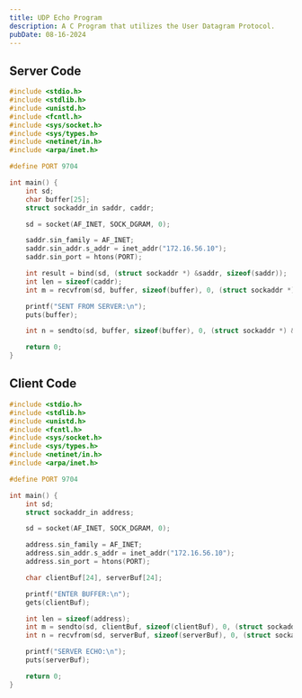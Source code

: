 ```yaml
---
title: UDP Echo Program
description: A C Program that utilizes the User Datagram Protocol.
pubDate: 08-16-2024
---
```


## Server Code

```c
#include <stdio.h>
#include <stdlib.h>
#include <unistd.h>
#include <fcntl.h>
#include <sys/socket.h>
#include <sys/types.h>
#include <netinet/in.h>
#include <arpa/inet.h>

#define PORT 9704

int main() {
	int sd;
	char buffer[25];
	struct sockaddr_in saddr, caddr;

	sd = socket(AF_INET, SOCK_DGRAM, 0);

	saddr.sin_family = AF_INET;
	saddr.sin_addr.s_addr = inet_addr("172.16.56.10");
	saddr.sin_port = htons(PORT);

	int result = bind(sd, (struct sockaddr *) &saddr, sizeof(saddr));
	int len = sizeof(caddr);
	int m = recvfrom(sd, buffer, sizeof(buffer), 0, (struct sockaddr *) &caddr, &len);

	printf("SENT FROM SERVER:\n");
	puts(buffer);

	int n = sendto(sd, buffer, sizeof(buffer), 0, (struct sockaddr *) &caddr, len);

	return 0;
}
```

## Client Code

```c
#include <stdio.h>
#include <stdlib.h>
#include <unistd.h>
#include <fcntl.h>
#include <sys/socket.h>
#include <sys/types.h>
#include <netinet/in.h>
#include <arpa/inet.h>

#define PORT 9704

int main() {
	int sd;
	struct sockaddr_in address;

	sd = socket(AF_INET, SOCK_DGRAM, 0);

	address.sin_family = AF_INET;
	address.sin_addr.s_addr = inet_addr("172.16.56.10");
	address.sin_port = htons(PORT);

	char clientBuf[24], serverBuf[24];

	printf("ENTER BUFFER:\n");
	gets(clientBuf);

	int len = sizeof(address);
	int m = sendto(sd, clientBuf, sizeof(clientBuf), 0, (struct sockaddr *) &address, len);
	int n = recvfrom(sd, serverBuf, sizeof(serverBuf), 0, (struct sockaddr *) &address, &len);

	printf("SERVER ECHO:\n");
	puts(serverBuf);

	return 0;
}
```
